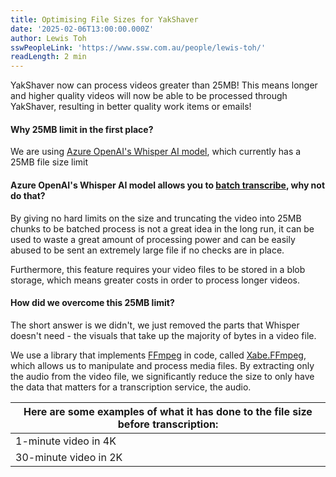 ```yaml
---
title: Optimising File Sizes for YakShaver
date: '2025-02-06T13:00:00.000Z'
author: Lewis Toh
sswPeopleLink: 'https://www.ssw.com.au/people/lewis-toh/'
readLength: 2 min
---
```


YakShaver now can process videos greater than 25MB! This means longer and higher quality videos will now be able to be processed through YakShaver, resulting in better quality work items or emails!

#### Why 25MB limit in the first place?

We are using [Azure OpenAI's Whisper AI model](https://learn.microsoft.com/en-us/azure/ai-services/speech-service/whisper-overview), which currently has a 25MB file size limit

#### Azure OpenAI's Whisper AI model allows you to [batch transcribe](https://learn.microsoft.com/en-us/azure/ai-services/speech-service/batch-transcription), why not do that?

By giving no hard limits on the size and truncating the video into 25MB chunks to be batched process is not a great idea in the long run, it can be used to waste a great amount of processing power and can be easily abused to be sent an extremely large file if no checks are in place.

Furthermore, this feature requires your video files to be stored in a blob storage, which means greater costs in order to process longer videos.

#### How did we overcome this 25MB limit?

The short answer is we didn't, we just removed the parts that Whisper doesn't need - the visuals that take up the majority of bytes in a video file.

We use a library that implements [FFmpeg](https://ffmpeg.org/) in code, called [Xabe.FFmpeg](https://ffmpeg.xabe.net/index.html), which allows us to manipulate and process media files. By extracting only the audio from the video file, we significantly reduce the size to only have the data that matters for a transcription service, the audio.

| Here are some examples of what it has done to the file size before transcription: |
| --------------------------------------------------------------------------------- |
| 1-minute video in 4K                                                              |
| 30-minute video in 2K                                                             |
